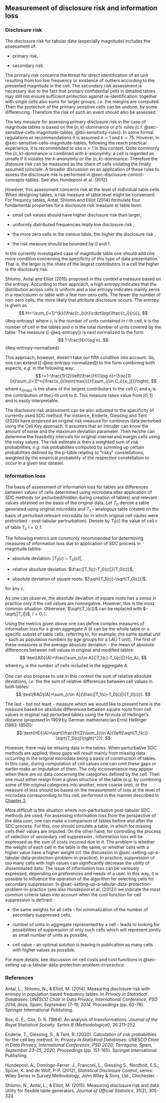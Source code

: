 ## Measurement of disclosure risk\index{disclosure risk}  and information loss 
### Disclosure risk\index{disclosure risk} 

The disclosure risk\index{disclosure risk}  for tabular data (especially magnitude) includes the assessment of:

- primary risk,

- secondary risk.

The primary risk concerns the threat for direct identification of an unit resulting from too low frequency or existence of outliers according to the presented magnitude in the cell. The secondary risk assessment is necessary due to the fact that primary confidential cells in detailed tables may still not ensure sufficient protection against re-identification: together with single cells also sums for larger groups, *i.e.* the margins are computed. Then the protection of the primary sensitive cells can be undone, by some differencing. Therefore the risk of such an event should also be assessed. 

The key measure for assessing primary disclosure risk\index{disclosure risk}  in the case of magnitude tables is based on the $(n,k)$-dominance or $p\%$ rules (c.f. @sec-sensitive-cells-magnitude-tables, @tbl-sensitivity-rules). In some formal regulations or recommendations it is assumed $n=1$ and $k=75$. Hovever, in @sec-sensitive-cells-magnitude-tables, following the reach practical experience, it is recommended to use $n>1$ in this context. Quite commonly the $(n,k)$-dominance is combined with $k$-anonymity: a cell is regarded as unsafe if it violates the $k$-anonymity or the $(n,k)$-dominance. Therefore the dislosure risk can be measured as the share of cells violating the finally assumed principle. A broader discussion on an application of these rules to assess the disclosure risk\index{disclosure risk} is performed in @sec-disclosure-control-concepts-tables. See also Hundepool et al. (2012).

However, this assessment concerns risk at the level of individual table cells. When designing tables, a risk measure at table level might be convenient. For frequncy tables, Antal, Shlomo and Elliot (2014) formulate four fundamental properties for a disclosure risk\index{disclosure risk}  measure at table level: 

- small cell values should have higher disclosure risk\index{disclosure risk}  than larger,

- uniformly distributed frequencies imply low disclosure risk\index{disclosure risk} ,

- the more zero cells in the census table, the higher the disclosure risk\index{disclosure risk} ,

- the risk measure should be bounded by 0 and 1.

In the currently investigated case of magnitude table one should add one more condition concerning the specificity of this type of data presentation. That is, the larger is the share of the largest contributors in a cell the higher is the disclosure risk\index{disclosure risk}.

Shlomo, Antal and Elliot (2015) proposed in this context a measure based on the entropy. According to their approach, a high entropy indicates that the distribution across cells is uniform and a low entropy indicates mainly zeros in a row/column or table with a few non-zero cells. The fewer the number of non-zero cells, the more likely that attribute disclosure occurs. The entropy is given as
$$
H=-\sum_{i=1}^{k}{\frac{c_i}{n}\cdot\log{\frac{c_i}{n}}},
$${#eq-entropy} 
where $c_i$ is the number of units contained in $i$-th cell, $k$ is the number of cell in the tables and $n$ is the total number of units covered by the table. The measure ([-@eq-entropy]) is next normalized to the form
$$
1-\frac{H}{\log n}. 
$${#eq-entropy-normalized}

This approach, however, doesn't take our fifth condition into account. So, one can extend ([-@eq-entropy-normalized]) to the form combining both aspects, *e.g.* in the following way: 
$$
r=1-\frac{1}{2}\left(\frac{H}{\log n}+\frac{1}{n}\sum_{i=1}^n{\frac{x_{i(\text{max})}}{\sum_{j\in C_i}{x_j}}}\right),
$$
where $x_{i(\text{max})}$ is the share of the largest contributors to the cell $C_i$ and $x_j$ is the contribution of the $j$-th unit to it. This measure takes value from $[0,1]$ and is easily interpretable. 

The disclosure risk\index{disclosure risk}  assessment can be also adjusted to the specificity of currently used SDC method. For instance, Enderle, Giessing and Tent (2020) have proposed an original risk measure for continous data perturbed using the Cell Key approach. It assumes that an intruder can know the amount of noise and the maximum deviation parameter. Then he/she can determine the feasibility intervals for original internal and margin cells using the noisy values. The risk estimate is then a weighted sum of risk probabilities, *e.g.* risk probabilites computed by summing up certain probabilities defined by the p-table relating to "risky" constellations, weighted by the empirical probability of the respective constellation to occur in a given test dataset. 

### Information loss

The basis of assessment of information loss for tables are differences between values of cells determined using microdata after application of SDC methods (or perturbed/hidden during creation of tables) and relevant values obtained on the basis of the original data. Let $T_0$ denote a table generated using original microdata and $T_1$ - analogous table created on the basis of perturbed relevant microdata (or in which original cell vaules were pretrurbed - post-tabular pertrurbation). Denote by $T_l(c)$ the value of cell $c$ of table $T_l$, $l=0,1$.

The following metrics are commonly recommended for determining measures of information loss due to application of SDC process in magnitude tables:

- absolute deviation: $|T_1(c)-T_0(c)|$,

- relative absolute deviation: $\frac{|T_1(c)-T_0(c)|}{T_0(c)}$, 

- absolute deviation of square roots: $|\sqrt{T_1(c)}-\sqrt{T_0(c)}|$.

for any $c$.

As one can observe, the absolute deviation of square roots has a sense in practice only if the cell values are nonnegative. However, this is the most common situation. Otherwise, $\sqrt{T_l(c)}$ can be replaced with $-\sqrt{|T_l|}$, $l=0,1$. 

Using the metrics given above one can define complex measures of information loss for a given aggregate $A$ (it can be the whole table or a specific subset of table cells, referring to, for example, the same spatial unit - such as population numbers by age groups for a LAU 1 unit). The first of these measures is the average absolute deviation - the mean of absolute differences between cell values in original and modified tables:
$$
\text{AD}(A)=\frac{\sum_{c\in A}{|T_1(c)-T_0(c)|}}{n_A},
$$
where $n_A$ is the number of cells included in the aggregate $A$.

One can also propose to use in this context the sum of relative absolute deviations, *i.e.* the the sum of relative differences between cell values in both tables:
$$
\text{RAD}(A)=\sum_{c\in A}{\frac{|T_1(c)-T_0(c)|}{T_0(c)}}.
$$

The last - but not least - measure which we would like to present here is the measure based on absolute differences between square roots from cell values in original nad perturbed tables using the formula of Hellinger's distance (proposed in 1909 by German mathematician Ernst Hellinger (1883-1950)):
$$
\text{HD}(A)=\sqrt{\frac{1}{2}\sum_{c\in A}{\left(\sqrt{T_1(c)}-\sqrt{T_0(c)}\right)^2}}.
$$

However, there may be missing data in the tables. When perturbative SDC methods are applied, these gaps will result mainly from missing data occurring in the original microdata being a basis of construction of tables. In this case, during computation of cell values one can omit these gaps or earlier make an imputation of them. The only inconvenience may appear when there are no data concerning the categories defined by the cell. Then one must either resign from a given structure of the table (*e.g.* by combining some of the original categories into another, more coarse one), or the measure of loss should be based on the measurement of loss at the level of microdata corresponding to this cell, performed in the manner described in [Chapter 3](03-microdata.html).
 
More difficult is the situation where non-perturbative post-tabular SDC methods are used. For assessing information loss from the perspective of the data user, one can make a comparison of tables before and after the SDC process. For this, one should simulate a table, in which for missing cells their values are imputed. On the other hand, for controlling the process of selection of secondary cell suppression\index{cell suppression} , information loss will be expressed as the sum of costs incurred due to it. The problem is whether the weight of each cell in the table is the same, or whether cells with a higher value have a higher weight (cf. the discussion in @sec-setting-up-a-tabular-data-protection-problem-in-practice). In practice, suppression of too many cells with high values can significantly decrease the utility of disseminated data. The issue of information loss can be variously expressed, depending on preferences and needs of a user. In this way, it is possible to influence the operation of the algorithm for selecting cells for secondary suppression. In @sec-setting-up-a-tabular-data-protection-problem-in-practice (see also Hundepool et al. (2012)) we indicate the most common criteria taken into account when the cost function for cell suppression\index{cell suppression}  is defined:

- the same weights for all cells - for minimalization of the number of secondary suppressed cells,

- number of units in aggregate represented by a cell - leads to looking for possibilities of suppression of only such cells which will represent jointly as small number of units as possible,

- cell value - an optimal solution is leaving in publication as many cells with higher values as possible. 

For more details, see discussion on cell costs and cost functions in @sec-setting-up-a-tabular-data-protection-problem-in-practice.

### References
Antal, L., Shlomo, N., & Elliot, M. (2014). Measuring disclosure risk\index{disclosure risk} with entropy in population based frequency tables. In *Privacy in Statistical Databases: UNESCO Chair in Data Privacy, International Conference, PSD 2014, Ibiza, Spain, September 17-19, 2014. Proceedings* (pp. 62-78). Springer International Publishing.

Box, G. E., Cox, D. R. (1964), An analysis of transformations. *Journal of the Royal Statistical Society. Series B (Methodological)*, 26:211–252.

Enderle, T., Giessing, S., & Tent, R. (2020). Calculation of risk probabilities for the cell key method. In: *Privacy in Statistical Databases: UNESCO Chair in Data Privacy, International Conference, PSD 2020, Tarragona, Spain, September 23–25, 2020, Proceedings* (pp. 151-165). Springer International Publishing.

Hundepool. A., Domingo-Ferrer. J., Franconi, L., Giessing S., Nordholt, E.S., Spicer, K. and de Wolf, P-P. (2012), *Statistical Disclosure Control*, series: Wiley Series in Survey Methodology, John Wiley & Sons, Ltd., Chichester.

Shlomo, N., Antal, L., & Elliot, M. (2015). Measuring disclosure risk\index{disclosure risk} and data utility for flexible table generators. *Journal of Official Statistics*, 31(2), 305-324.
